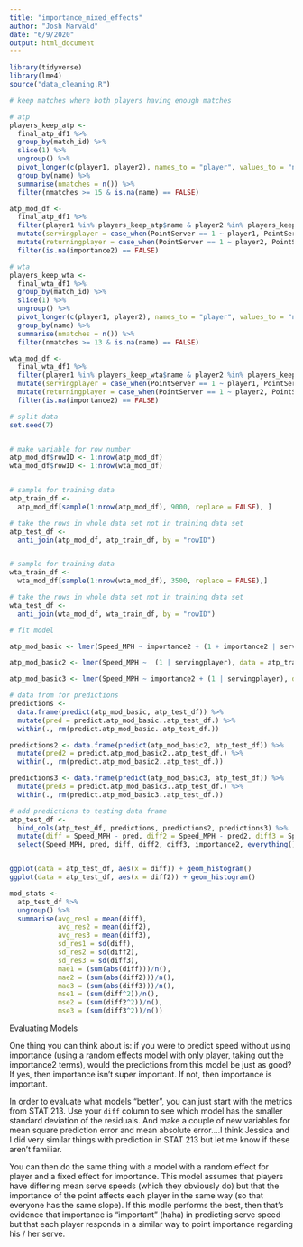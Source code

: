 ```yaml
---
title: "importance_mixed_effects"
author: "Josh Marvald"
date: "6/9/2020"
output: html_document
---
```


```r
library(tidyverse)
library(lme4)
source("data_cleaning.R")
```

```r
# keep matches where both players having enough matches

# atp
players_keep_atp <- 
  final_atp_df1 %>% 
  group_by(match_id) %>%
  slice(1) %>%
  ungroup() %>%
  pivot_longer(c(player1, player2), names_to = "player", values_to = "name") %>%
  group_by(name) %>%
  summarise(nmatches = n()) %>%
  filter(nmatches >= 15 & is.na(name) == FALSE)

atp_mod_df <- 
  final_atp_df1 %>% 
  filter(player1 %in% players_keep_atp$name & player2 %in% players_keep_atp$name) %>% 
  mutate(servingplayer = case_when(PointServer == 1 ~ player1, PointServer == 2 ~ player2)) %>%
  mutate(returningplayer = case_when(PointServer == 1 ~ player2, PointServer == 2 ~ player1)) %>%
  filter(is.na(importance2) == FALSE)

# wta
players_keep_wta <- 
  final_wta_df1 %>% 
  group_by(match_id) %>%
  slice(1) %>%
  ungroup() %>%
  pivot_longer(c(player1, player2), names_to = "player", values_to = "name") %>%
  group_by(name) %>%
  summarise(nmatches = n()) %>%
  filter(nmatches >= 13 & is.na(name) == FALSE)

wta_mod_df <- 
  final_wta_df1 %>% 
  filter(player1 %in% players_keep_wta$name & player2 %in% players_keep_wta$name) %>% 
  mutate(servingplayer = case_when(PointServer == 1 ~ player1, PointServer == 2 ~ player2)) %>%
  mutate(returningplayer = case_when(PointServer == 1 ~ player2, PointServer == 2 ~ player1)) %>%
  filter(is.na(importance2) == FALSE)
```


```r
# split data
set.seed(7) 


# make variable for row number
atp_mod_df$rowID <- 1:nrow(atp_mod_df)
wta_mod_df$rowID <- 1:nrow(wta_mod_df)


# sample for training data
atp_train_df <- 
  atp_mod_df[sample(1:nrow(atp_mod_df), 9000, replace = FALSE), ]

# take the rows in whole data set not in training data set
atp_test_df <-
  anti_join(atp_mod_df, atp_train_df, by = "rowID")


# sample for training data
wta_train_df <-
  wta_mod_df[sample(1:nrow(wta_mod_df), 3500, replace = FALSE),]

# take the rows in whole data set not in training data set
wta_test_df <-
  anti_join(wta_mod_df, wta_train_df, by = "rowID")

```


```r
# fit model

atp_mod_basic <- lmer(Speed_MPH ~ importance2 + (1 + importance2 | servingplayer), data = atp_train_df)

atp_mod_basic2 <- lmer(Speed_MPH ~  (1 | servingplayer), data = atp_train_df)

atp_mod_basic3 <- lmer(Speed_MPH ~ importance2 + (1 | servingplayer), data = atp_train_df)
```


```r
# data from for predictions
predictions <- 
  data.frame(predict(atp_mod_basic, atp_test_df)) %>%
  mutate(pred = predict.atp_mod_basic..atp_test_df.) %>%
  within(., rm(predict.atp_mod_basic..atp_test_df.))

predictions2 <- data.frame(predict(atp_mod_basic2, atp_test_df)) %>%
  mutate(pred2 = predict.atp_mod_basic2..atp_test_df.) %>%
  within(., rm(predict.atp_mod_basic2..atp_test_df.))

predictions3 <- data.frame(predict(atp_mod_basic3, atp_test_df)) %>%
  mutate(pred3 = predict.atp_mod_basic3..atp_test_df.) %>%
  within(., rm(predict.atp_mod_basic3..atp_test_df.))

# add predictions to testing data frame
atp_test_df <-
  bind_cols(atp_test_df, predictions, predictions2, predictions3) %>%
  mutate(diff = Speed_MPH - pred, diff2 = Speed_MPH - pred2, diff3 = Speed_MPH - pred3) %>%
  select(Speed_MPH, pred, diff, diff2, diff3, importance2, everything())


ggplot(data = atp_test_df, aes(x = diff)) + geom_histogram()
ggplot(data = atp_test_df, aes(x = diff2)) + geom_histogram()
```


```r
mod_stats <-
  atp_test_df %>%
  ungroup() %>%
  summarise(avg_res1 = mean(diff),
            avg_res2 = mean(diff2),
            avg_res3 = mean(diff3),
            sd_res1 = sd(diff),
            sd_res2 = sd(diff2),
            sd_res3 = sd(diff3),
            mae1 = (sum(abs(diff)))/n(),
            mae2 = (sum(abs(diff2)))/n(),
            mae3 = (sum(abs(diff3)))/n(),
            mse1 = (sum(diff^2))/n(),
            mse2 = (sum(diff2^2))/n(),
            mse3 = (sum(diff3^2))/n())
```

Evaluating Models

One thing you can think about is: if you were to predict speed without using importance (using a random effects model with only player, taking out the importance2 terms), would the predictions from this model be just as good? If yes, then importance isn't super important. If not, then importance is important. 

In order to evaluate what models "better", you can just start with the metrics from STAT 213. Use your `diff` column to see which model has the smaller standard deviation of the residuals. And make a couple of new variables for mean square prediction error and mean absolute error....I think Jessica and I did very similar things with prediction in STAT 213 but let me know if these aren't familiar.

You can then do the same thing with a model with a random effect for player and a fixed effect for importance. This model assumes that players have differing mean serve speeds (which they obviously do) but that the importance of the point affects each player in the same way (so that everyone has the same slope). If this modle performs the best, then that's evidence that importance is "important" (haha) in predicting serve speed but that each player responds in a similar way to point importance regarding his / her serve.

